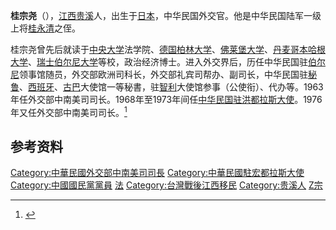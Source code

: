 '''桂宗尧'''（{{bd|1913年||||catIdx=Gui桂}}），[[江西|江西]][[贵溪|贵溪]]人，出生于[[日本|日本]]，中华民国外交官。他是中华民国陆军一级上将[[桂永清|桂永清]]之侄。

桂宗尧曾先后就读于[[國立中央大學_(南京)|中央大学]]法学院、[[德国|德国]][[柏林大学|柏林大学]]、[[佛莱堡大学|佛莱堡大学]]、[[丹麦|丹麦]][[哥本哈根大学|哥本哈根大学]]、[[瑞士|瑞士]][[伯尔尼大学|伯尔尼大学]]等校，政治经济博士。进入外交界后，历任中华民国驻[[伯尔尼|伯尔尼]]领事馆随员，外交部欧洲司科长，外交部礼宾司帮办、副司长，中华民国驻[[秘鲁|秘鲁]]、[[西班牙|西班牙]]、[[古巴|古巴]]大使馆一等秘書，驻[[智利|智利]]大使馆参事（公使衔）、代办等。1963年任外交部中南美司司长。1968年至1973年间任[[中華民國駐宏都拉斯大使列表|中华民国驻洪都拉斯大使]]。1976年又任外交部中南美司司长。<ref name="kmt">{{cite book|title=《中国国民党百年人物全书》|publisher=团结出版社|year=2005}}</ref>

== 参考资料 ==
{{reflist}}

{{DEFAULTSORT:Gui桂}}
[[Category:中華民國外交部中南美司司長|Category:中華民國外交部中南美司司長]]
[[Category:中華民國駐宏都拉斯大使|Category:中華民國駐宏都拉斯大使]]
[[Category:中國國民黨黨員|Category:中國國民黨黨員]]
[[Category:國立中央大學大陸時期校友|法]]
[[Category:台灣戰後江西移民|Category:台灣戰後江西移民]]
[[Category:贵溪人|Category:贵溪人]]
[[Category:桂姓|Z宗]]